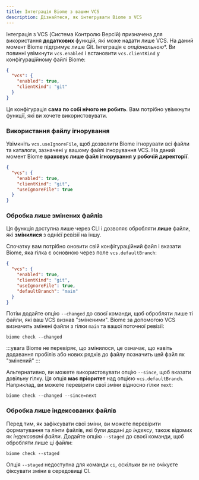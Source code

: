 ```yaml
---
title: Інтеграція Biome з вашим VCS
description: Дізнайтеся, як інтегрувати Biome з VCS
---
```


Інтеграція з VCS (Система Контролю Версій) призначена для використання **додаткових** функцій, які може надати лише VCS.
На даний момент Biome підтримує лише Git.
Інтеграція є *опціональною**.
Ви повинні увімкнути `vcs.enabled` і встановити `vcs.clientKind` у конфігураційному файлі Biome:

```json title="biome.json"
{
  "vcs": {
    "enabled": true,
    "clientKind": "git"
  }
}
```

Ця конфігурація **сама по собі нічого не робить**. Вам потрібно увімкнути функції, які ви хочете використовувати.

### Використання файлу ігнорування

Увімкніть `vcs.useIgnoreFile`, щоб дозволити Biome ігнорувати всі файли та каталоги, зазначені у вашому файлі ігнорування VCS.
На даний момент Biome **враховує лише файл ігнорування у робочій директорії**.

```json title="biome.json" ins={5}
{
  "vcs": {
    "enabled": true,
    "clientKind": "git",
    "useIgnoreFile": true
  }
}
```

### Обробка лише змінених файлів

Ця функція доступна лише через CLI і дозволяє обробляти **лише** файли, які **змінилися** з однієї ревізії на іншу.

Спочатку вам потрібно оновити свій конфігураційний файл і вказати Biome, яка гілка є основною через поле `vcs.defaultBranch`:

```json title="biome.json" ins={6}
{
  "vcs": {
    "enabled": true,
    "clientKind": "git",
    "useIgnoreFile": true,
    "defaultBranch": "main"
  }
}
```

Потім додайте опцію `--changed` до своєї команди, щоб обробляти лише ті файли, які ваш VCS визнав "зміненими". Biome за допомогою VCS визначить змінені файли з гілки `main` та вашої поточної ревізії:

```shell
biome check --changed
```

:::увага
Biome не перевіряє, що змінилося, це означає, що навіть додавання пробілів або нових рядків до файлу позначить цей файл як "змінений"
:::

Альтернативно, ви можете використовувати опцію `--since`, щоб вказати довільну гілку. Ця опція **має пріоритет** над опцією `vcs.defaultBranch`. Наприклад, ви можете перевірити свої зміни відносно гілки `next`:

```shell
biome check --changed --since=next
```

### Обробка лише індексованих файлів

Перед тим, як зафіксувати свої зміни, ви можете перевірити форматування та лінти файлів, які були додані до _індексу_, також відомих як _індексовані файли_.
Додайте опцію `--staged` до своєї команди, щоб обробляти лише ці файли:

```shell
biome check --staged
```

Опція `--staged` недоступна для команди `ci`, оскільки ви не очікуєте фіксувати зміни в середовищі CI.
